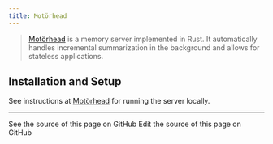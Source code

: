 ```yaml
---
title: Motörhead
---
```


>[Motörhead](https://github.com/getmetal/motorhead) is a memory server implemented in Rust. It automatically handles incremental summarization in the background and allows for stateless applications.

## Installation and Setup

See instructions at [Motörhead](https://github.com/getmetal/motorhead) for running the server locally.

---

<CardGroup cols={2}>
  <Card title="View Source" icon="eye" href="https://github.com/langchain-ai/docs/blob/main/src/oss/python/integrations/providers/motorhead.mdx">
    See the source of this page on GitHub
  </Card>
  <Card title="Edit Source" icon="pen-to-square" href="https://github.com/langchain-ai/docs/edit/main/src/oss/python/integrations/providers/motorhead.mdx">
    Edit the source of this page on GitHub
  </Card>
</CardGroup>
